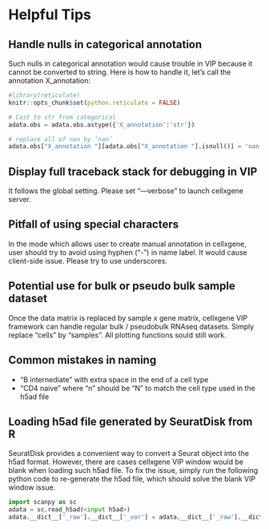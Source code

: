 # Helpful Tips

## Handle nulls in categorical annotation
Such nulls in categorical annotation would cause trouble in VIP because it cannot be converted to string. Here is how to handle it, let’s call the annotation X_annotation:

```r
#library(reticulate)
knitr::opts_chunk$set(python.reticulate = FALSE)
```

```python
# Cast to str from categorical
adata.obs = adata.obs.astype({'X_annotation':'str'})

# replace all of nan by ‘nan’
adata.obs["X_annotation "][adata.obs["X_annotation "].isnull()] = 'nan'
```

## Display full traceback stack for debugging in VIP
It follows the global setting. Please set “—verbose” to launch cellxgene server. 

## Pitfall of using special characters
In the mode which allows user to create manual annotation in cellxgene, user should try to avoid using hyphen (“-”) in name label. It would cause client-side issue. Please try to use underscores.

## Potential use for bulk or pseudo bulk sample dataset
Once the data matrix is replaced by sample x gene matrix, cellxgene VIP framework can handle regular bulk / pseudobulk RNAseq datasets. Simply replace “cells” by “samples”. All plotting functions sould still work.

## Common mistakes in naming
* "B internediate<extra space>" with extra space in the end of a cell type
* "CD4 naive" where "n" should be "N" to match the cell type used in the h5ad file

## Loading h5ad file generated by SeuratDisk from R
SeuratDisk provides a convenient way to convert a Seurat object into the h5ad format. However, there are cases cellxgene VIP window would be blank when loading such h5ad file. To fix the issue, simply run the following python code to re-generate the h5ad file, which should solve the blank VIP window issue.

```python
import scanpy as sc
adata = sc.read_h5ad(<input h5ad>)
adata.__dict__['_raw'].__dict__['_var'] = adata.__dict__['_raw'].__dict__['_var'].rename(columns={'_index': 'features'})
```

